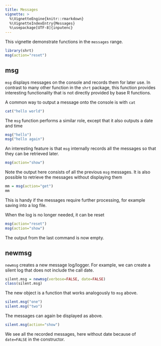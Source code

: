 ```yaml
---
title: Messages
vignette: >
  %\VignetteEngine{knitr::rmarkdown}
  %\VignetteIndexEntry{Messages}
  %\usepackage[UTF-8]{inputenc}
---
```



This vignette demonstrate functions in the `messages` range. 

```r
library(shrt)
msg(action="reset")
```




## msg

`msg` displays messages on the console and records them for later use. In
contrast to many other function in the `shrt` package, this function provides
interesting functionality that is not directly provided by base R functions. 

A common way to output a message onto the console is with `cat`

```r
cat("hello world")
```

The `msg` function performs a similar role, except that it also outputs a date
and time

```r
msg("hello")
msg("hello again")
```

An interesting feature is that `msg` internally records all the messages so
that they can be retrieved later. 

```r
msg(action="show")
```

Note the output here consists of all the previous `msg` messages. It is also
possible to retrieve the messages without displaying them

```r
mm = msg(action="get")
mm
```

This is handy if the messages require further processing, for example saving
into a log file. 

When the log is no longer needed, it can be reset 

```r
msg(action="reset")
msg(action="show")
```

The output from the last command is now empty. 




## newmsg

`newmsg` creates a new message log/logger. For example, we can create a silent
log that does not include the call date. 

```r
silent.msg = newmsg(verbose=FALSE, date=FALSE)
class(silent.msg)
```

The new object is a function that works analogously to `msg` above. 

```r
silent.msg("one")
silent.msg("two")
```

The messages can again be displayed as above. 

```r
silent.msg(action="show")
```

We see all the recorded messages, here without date because of `date=FALSE` in
the constructor. 

